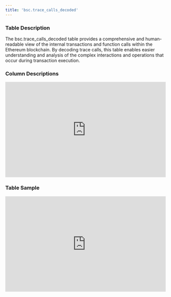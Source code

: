 ```yaml
---
title: 'bsc.trace_calls_decoded'
---
```


### Table Description
The bsc.trace_calls_decoded table provides a comprehensive and human-readable view of the internal transactions and function calls within the Ethereum blockchain. By decoding trace calls, this table enables easier understanding and analysis of the complex interactions and operations that occur during transaction execution.
### Column Descriptions

<div>
    <iframe
        src="http://127.0.0.1:3000/columns/bsc.trace_calls_decoded"
        width="100%"
        height="300px"
        frameBorder="0"
        scrolling="no"
    ></iframe>
</div>

### Table Sample

<div>
    <iframe
        src="http://127.0.0.1:3000/data/bsc.trace_calls_decoded"
        width="100%"
        height="300px"
        frameBorder="0"
        scrolling="no"
    ></iframe>
</div>
